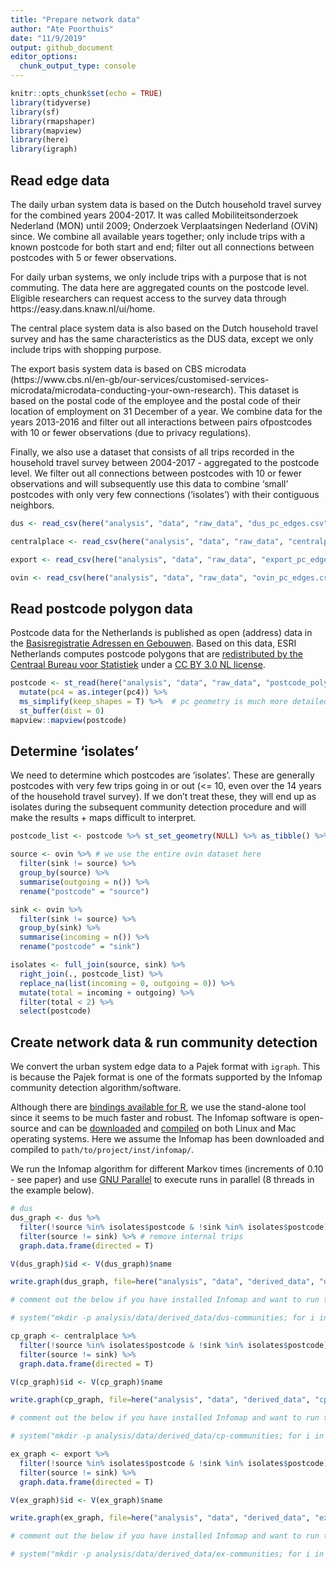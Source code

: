 ```yaml
---
title: "Prepare network data"
author: "Ate Poorthuis"
date: "11/9/2019"
output: github_document
editor_options: 
  chunk_output_type: console
---
```


```r
knitr::opts_chunk$set(echo = TRUE)
library(tidyverse)
library(sf)
library(rmapshaper)
library(mapview)
library(here)
library(igraph)
```

## Read edge data
The daily urban system data is based on the Dutch household travel survey for the combined years 2004-2017. It was called Mobiliteitsonderzoek Nederland (MON) until 2009; Onderzoek Verplaatsingen Nederland (OViN) since. We combine all available years together; only include trips with a known postcode for both start and end; filter out all connections between postcodes with 5 or fewer observations.

For daily urban systems, we only include trips with a purpose that is not commuting. The data here are aggregated counts on the postcode level. Eligible researchers can request access to the survey data through https://easy.dans.knaw.nl/ui/home.

The central place system data is also based on the Dutch household travel survey and has the same characteristics as the DUS data, except we only include trips with shopping purpose.

The export basis system data is based on CBS microdata (https://www.cbs.nl/en-gb/our-services/customised-services-microdata/microdata-conducting-your-own-research). This dataset is based on the postal code of the employee and the postal code of their location of employment on 31 December of a year. We combine data for the years 2013-2016 and filter out all interactions between pairs ofpostcodes with 10 or fewer observations (due to privacy regulations).

Finally, we also use a dataset that consists of all trips recorded in the household travel survey between 2004-2017 - aggregated to the postcode level. We filter out all connections between postcodes with 10 or fewer observations and will subsequently use this data to combine 'small' postcodes with only very few connections ('isolates') with their contiguous neighbors.

```r
dus <- read_csv(here("analysis", "data", "raw_data", "dus_pc_edges.csv"))

centralplace <- read_csv(here("analysis", "data", "raw_data", "centralplace_pc_edges.csv"))

export <- read_csv(here("analysis", "data", "raw_data", "export_pc_edges.csv"))

ovin <- read_csv(here("analysis", "data", "raw_data", "ovin_pc_edges.csv"))
```

## Read postcode polygon data
Postcode data for the Netherlands is published as open (address) data in the [Basisregistratie Adressen en Gebouwen](https://data.overheid.nl/data/dataset/basisregistratie-adressen-en-gebouwen--bag-). Based on this data, ESRI Netherlands computes postcode polygons that are [redistributed by the Centraal Bureau voor Statistiek](https://www.cbs.nl/nl-nl/dossier/nederland-regionaal/geografische-data/gegevens-per-postcode) under a [CC BY 3.0 NL license](https://creativecommons.org/licenses/by/3.0/nl/).

```r
postcode <- st_read(here("analysis", "data", "raw_data", "postcode_polygons", "CBS_ESRI_PC4_2017.shp"), crs = 28992, stringsAsFactors = F) %>% 
  mutate(pc4 = as.integer(pc4)) %>% 
  ms_simplify(keep_shapes = T) %>%  # pc geometry is much more detailed than we need, simplify
  st_buffer(dist = 0)
mapview::mapview(postcode)
```

## Determine 'isolates'
We need to determine which postcodes are 'isolates'. These are generally postcodes with very few trips going in or out (<= 10, even over the 14 years of the household travel survey). If we don't treat these, they will end up as isolates during the subsequent community detection procedure and will make the results + maps difficult to interpret.

```r
postcode_list <- postcode %>% st_set_geometry(NULL) %>% as_tibble() %>% rename(postcode = pc4)

source <- ovin %>% # we use the entire ovin dataset here
  filter(sink != source) %>% 
  group_by(source) %>% 
  summarise(outgoing = n()) %>% 
  rename("postcode" = "source")

sink <- ovin %>%
  filter(sink != source) %>% 
  group_by(sink) %>% 
  summarise(incoming = n()) %>% 
  rename("postcode" = "sink")

isolates <- full_join(source, sink) %>%
  right_join(., postcode_list) %>% 
  replace_na(list(incoming = 0, outgoing = 0)) %>% 
  mutate(total = incoming + outgoing) %>% 
  filter(total < 2) %>% 
  select(postcode)
```

## Create network data & run community detection
We convert the urban system edge data to a Pajek format with `igraph`. This is because the Pajek format is one of the formats supported by the Infomap community detection algorithm/software.

Although there are [bindings available for R](https://www.mapequation.org/code.html#Examples-with-R), we use the stand-alone tool since it seems to be much faster and robust. The Infomap software is open-source and can be [downloaded](https://www.mapequation.org/code.html) and [compiled](https://www.mapequation.org/code.html#Download-and-compile) on both Linux and Mac operating systems. Here we assume the Infomap has been downloaded and compiled to `path/to/project/inst/infomap/`.

We run the Infomap algorithm for different Markov times (increments of 0.10 - see paper) and use [GNU Parallel](https://www.gnu.org/software/parallel/sem.html) to execute runs in parallel (8 threads in the example below).

```r
# dus
dus_graph <- dus %>% 
  filter(!source %in% isolates$postcode & !sink %in% isolates$postcode) %>% # remove links to isolate postcodes
  filter(source != sink) %>% # remove internal trips
  graph.data.frame(directed = T)

V(dus_graph)$id <- V(dus_graph)$name

write.graph(dus_graph, file=here("analysis", "data", "derived_data", "dus.net"), format="pajek")

# comment out the below if you have installed Infomap and want to run the community detection algorithm yourself

# system("mkdir -p analysis/data/derived_data/dus-communities; for i in `seq 0.10 0.10 7`; do sem -j8 inst/infomap/Infomap analysis/data/derived_data/dus.net . -N 500 --undirected --tree --two-level --markov-time $i --out-name analysis/data/derived_data/dus-communities/dus-$i --silent; done; sem --wait", intern = F)
```

```r
cp_graph <- centralplace %>% 
  filter(!source %in% isolates$postcode & !sink %in% isolates$postcode) %>% 
  filter(source != sink) %>% 
  graph.data.frame(directed = T)

V(cp_graph)$id <- V(cp_graph)$name

write.graph(cp_graph, file=here("analysis", "data", "derived_data", "cp.net"), format="pajek")

# comment out the below if you have installed Infomap and want to run the community detection algorithm yourself

# system("mkdir -p analysis/data/derived_data/cp-communities; for i in `seq 0.10 0.10 7`; do sem -j8 inst/infomap/Infomap analysis/data/derived_data/cp.net . -N 500 --undirected --tree --two-level --markov-time $i --out-name analysis/data/derived_data/cp-communities/cp-$i --silent; done; sem --wait", intern = F)
```

```r
ex_graph <- export %>% 
  filter(!source %in% isolates$postcode & !sink %in% isolates$postcode) %>% 
  filter(source != sink) %>% 
  graph.data.frame(directed = T)

V(ex_graph)$id <- V(ex_graph)$name

write.graph(ex_graph, file=here("analysis", "data", "derived_data", "ex.net"), format="pajek")

# comment out the below if you have installed Infomap and want to run the community detection algorithm yourself

# system("mkdir -p analysis/data/derived_data/ex-communities; for i in `seq 0.15 0.15 7`; do sem -j8 inst/infomap/Infomap analysis/data/derived_data/ex.net . -N 500 --undirected --tree --two-level --markov-time $i --out-name analysis/data/derived_data/ex-communities/ex-$i --silent; done; sem --wait", intern = F)
```
